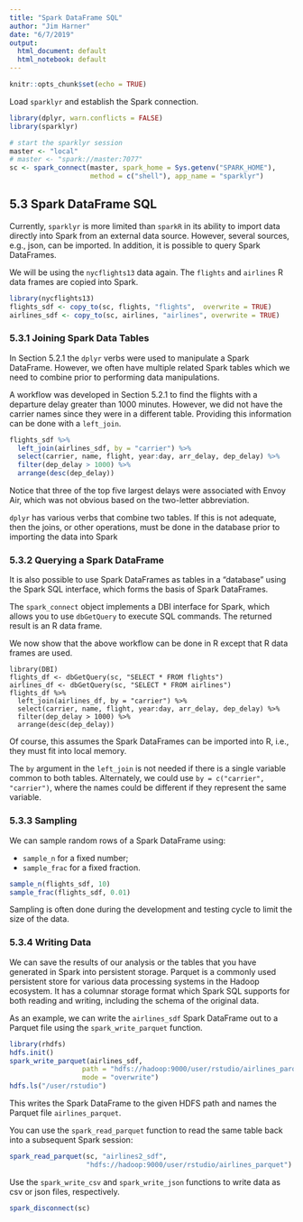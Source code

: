 ```yaml
---
title: "Spark DataFrame SQL"
author: "Jim Harner"
date: "6/7/2019"
output:
  html_document: default
  html_notebook: default
---
```


```r
knitr::opts_chunk$set(echo = TRUE)
```

Load `sparklyr` and establish the Spark connection.
```r
library(dplyr, warn.conflicts = FALSE)
library(sparklyr)

# start the sparklyr session
master <- "local"
# master <- "spark://master:7077"
sc <- spark_connect(master, spark_home = Sys.getenv("SPARK_HOME"),
                    method = c("shell"), app_name = "sparklyr")
```

## 5.3 Spark DataFrame SQL

Currently, `sparklyr` is more limited than `sparkR` in its ability to import data directly into Spark from an external data source. However, several sources, e.g., json, can be imported. In addition, it is possible to query Spark DataFrames.

We will be using the `nycflights13` data again. The `flights` and `airlines` R data frames are copied into Spark.
```r
library(nycflights13)
flights_sdf <- copy_to(sc, flights, "flights",  overwrite = TRUE)
airlines_sdf <- copy_to(sc, airlines, "airlines", overwrite = TRUE)
```

### 5.3.1 Joining Spark Data Tables

In Section 5.2.1 the `dplyr` verbs were used to manipulate a Spark DataFrame. However, we often have multiple related Spark tables which we need to combine prior to performing data manipulations.

A workflow was developed in Section 5.2.1 to find the flights with a departure delay greater than 1000 minutes. However, we did not have the carrier names since they were in a different table. Providing this information can be done with a `left_join`.
```r
flights_sdf %>%
  left_join(airlines_sdf, by = "carrier") %>%
  select(carrier, name, flight, year:day, arr_delay, dep_delay) %>%
  filter(dep_delay > 1000) %>%
  arrange(desc(dep_delay))
```
Notice that three of the top five largest delays were associated with Envoy Air, which was not obvious based on the two-letter abbreviation.

`dplyr` has various verbs that combine two tables. If this is not adequate, then the joins, or other operations, must be done in the database prior to importing the data into Spark

### 5.3.2 Querying a Spark DataFrame

It is also possible to use Spark DataFrames as tables in a "database" using the Spark SQL interface, which forms the basis of Spark DataFrames.

The `spark_connect` object implements a DBI interface for Spark, which allows you to use `dbGetQuery` to execute SQL commands. The returned result is an R data frame.

We now show that the above workflow can be done in R except that R data frames are used.
```
library(DBI)
flights_df <- dbGetQuery(sc, "SELECT * FROM flights")
airlines_df <- dbGetQuery(sc, "SELECT * FROM airlines")
flights_df %>%
  left_join(airlines_df, by = "carrier") %>%
  select(carrier, name, flight, year:day, arr_delay, dep_delay) %>%
  filter(dep_delay > 1000) %>%
  arrange(desc(dep_delay))
```

Of course, this assumes the Spark DataFrames can be imported into R, i.e., they must fit into local memory.

The `by` argument in the `left_join` is not needed if there is a single variable common to both tables. Alternately, we could use `by = c("carrier", "carrier")`, where the names could be different if they represent the same variable.

### 5.3.3 Sampling

We can sample random rows of a Spark DataFrame using:  

* `sample_n` for a fixed number;  
* `sample_frac` for a fixed fraction.

```r
sample_n(flights_sdf, 10)
sample_frac(flights_sdf, 0.01)
```
Sampling is often done during the development and testing cycle to limit the size of the data.

### 5.3.4 Writing Data

We can save the results of our analysis or the tables that you have generated in Spark into persistent storage. Parquet is a commonly used persistent store for various data processing systems in the Hadoop ecosystem. It has a columnar storage format which Spark SQL supports for both reading and writing, including the schema of the original data.

As an example, we can write the `airlines_sdf` Spark DataFrame out to a Parquet file using the `spark_write_parquet` function.
```r
library(rhdfs)
hdfs.init()
spark_write_parquet(airlines_sdf,
                  path = "hdfs://hadoop:9000/user/rstudio/airlines_parquet",
                  mode = "overwrite")
hdfs.ls("/user/rstudio")
```
This writes the Spark DataFrame to the given HDFS path and names the Parquet file `airlines_parquet`.

You can use the `spark_read_parquet` function to read the same table back into a subsequent Spark session:
```r
spark_read_parquet(sc, "airlines2_sdf",
                   "hdfs://hadoop:9000/user/rstudio/airlines_parquet")
```

Use the `spark_write_csv` and `spark_write_json` functions to write data as csv or json files, respectively. 

```r
spark_disconnect(sc)
```

